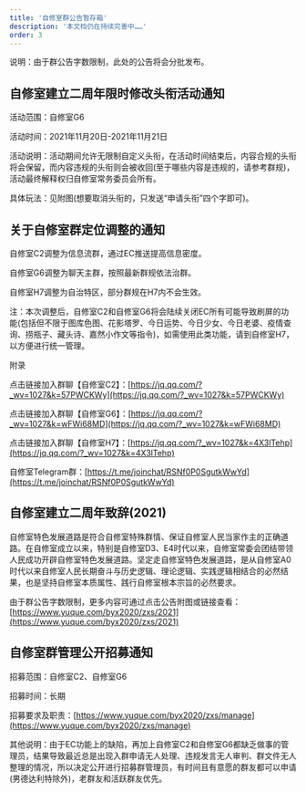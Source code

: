 ```yaml
---
title: '自修室群公告暂存箱'
description: '本文档仍在持续完善中……'
order: 3
---
```


说明：由于群公告字数限制，此处的公告将会分批发布。



## 自修室建立二周年限时修改头衔活动通知
    

活动范围：自修室G6

活动时间：2021年11月20日-2021年11月21日

活动说明：活动期间允许无限制自定义头衔，在活动时间结束后，内容合规的头衔将会保留，而内容违规的头衔则会被收回(至于哪些内容是违规的，请参考群规)，活动最终解释权归自修室常务委员会所有。

具体玩法：见附图(想要取消头衔的，只发送“申请头衔”四个字即可)。



## 关于自修室群定位调整的通知
    

自修室C2调整为信息流群，通过EC推送提高信息密度。

自修室G6调整为聊天主群，按照最新群规依法治群。

自修室H7调整为自治特区，部分群规在H7内不会生效。

    

注：本次调整后，自修室C2和自修室G6将会陆续关闭EC所有可能导致刷屏的功能(包括但不限于图库色图、花影塔罗、今日运势、今日少女、今日老婆、疫情查询、捞瓶子、藏头诗、嘉然小作文等指令)，如需使用此类功能，请到自修室H7，以方便进行统一管理。

    

附录

点击链接加入群聊【自修室C2】：[https://jq.qq.com/?_wv=1027&k=57PWCKWy](https://jq.qq.com/?_wv=1027&k=57PWCKWy)

点击链接加入群聊【自修室G6】：[https://jq.qq.com/?_wv=1027&k=wFWi68MD](https://jq.qq.com/?_wv=1027&k=wFWi68MD)

点击链接加入群聊【自修室H7】：[https://jq.qq.com/?_wv=1027&k=4X3lTehp](https://jq.qq.com/?_wv=1027&k=4X3lTehp)

自修室Telegram群：[https://t.me/joinchat/RSNf0P0SgutkWwYd](https://t.me/joinchat/RSNf0P0SgutkWwYd)



## 自修室建立二周年致辞(2021)
    

自修室特色发展道路是符合自修室特殊群情、保证自修室人民当家作主的正确道路。在自修室成立以来，特别是自修室D3、E4时代以来，自修室常委会团结带领人民成功开辟自修室特色发展道路。坚定走自修室特色发展道路，是从自修室A0时代以来自修室人民长期奋斗与历史逻辑、理论逻辑、实践逻辑相结合的必然结果，也是坚持自修室本质属性、践行自修室根本宗旨的必然要求。

由于群公告字数限制，更多内容可通过点击公告附图或链接查看：[https://www.yuque.com/byx2020/zxs/2021](https://www.yuque.com/byx2020/zxs/2021)



## 自修室群管理公开招募通知
    

招募范围：自修室C2、自修室G6

招募时间：长期

招募要求及职责：[https://www.yuque.com/byx2020/zxs/manage](https://www.yuque.com/byx2020/zxs/manage)

其他说明：由于EC功能上的缺陷，再加上自修室C2和自修室G6都缺乏做事的管理员，结果导致最近总是出现入群申请无人处理、违规发言无人审判、群文件无人整理的情况，所以决定公开进行招募群管理员，有时间且有意愿的群友都可以申请(男德达利特除外)，老群友和活跃群友优先。




